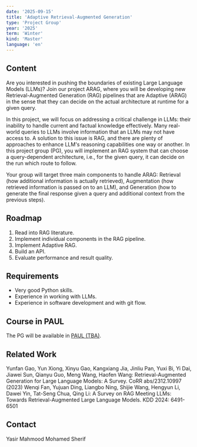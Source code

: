 ```yaml
---
date: '2025-09-15'
title: 'Adaptive Retrieval-Augmented Generation'
type: 'Project Group'
year: '2025'
term: 'Winter'
kind: 'Master'
language: 'en'
---
```



## Content

Are you interested in pushing the boundaries of existing Large Language Models (LLMs)? Join our project ARAG, where you will be developing new Retrieval-Augmented Generation (RAG) pipelines that are Adaptive (ARAG) in the sense that they can decide on the actual architecture at runtime for a given query.

In this project, we will focus on addressing a critical challenge in LLMs: their inability to handle current and factual knowledge effectively. Many real-world queries to LLMs involve information that an LLMs may not have access to. A solution to this issue is RAG, and there are plenty of approaches to enhance LLM's reasoning capabilities one way or another.
In this project group (PG), you will implement an RAG system that can choose a query-dependent architecture, i.e., for the given query, it can decide on the run which route to follow.

Your group will target three main components to handle ARAG: Retrieval (how additional information is actually retrieved), Augmentation (how retrieved information is passed on to an LLM), and Generation (how to generate the final response given a query and additional context from the previous steps).

## Roadmap
1. Read into RAG literature.
2. Implement individual components in the RAG pipeline.
3. Implement Adaptive RAG.
4. Build an API.
5. Evaluate performance and result quality.

## Requirements

* Very good Python skills.
* Experience in working with LLMs.
* Experience in software development and with git flow.


## Course in PAUL

The PG will be available in
[PAUL (TBA)](https://paul.uni-paderborn.de/).

## Related Work
Yunfan Gao, Yun Xiong, Xinyu Gao, Kangxiang Jia, Jinliu Pan, Yuxi Bi, Yi Dai, Jiawei Sun, Qianyu Guo, Meng Wang, Haofen Wang: Retrieval-Augmented Generation for Large Language Models: A Survey. CoRR abs/2312.10997 (2023)
Wenqi Fan, Yujuan Ding, Liangbo Ning, Shijie Wang, Hengyun Li, Dawei Yin, Tat-Seng Chua, Qing Li: A Survey on RAG Meeting LLMs: Towards Retrieval-Augmented Large Language Models. KDD 2024: 6491-6501

## Contact

<Link to="/YasirMahmood">Yasir Mahmood</Link>

<Link to="/MohamedSherif">Mohamed Sherif</Link>
